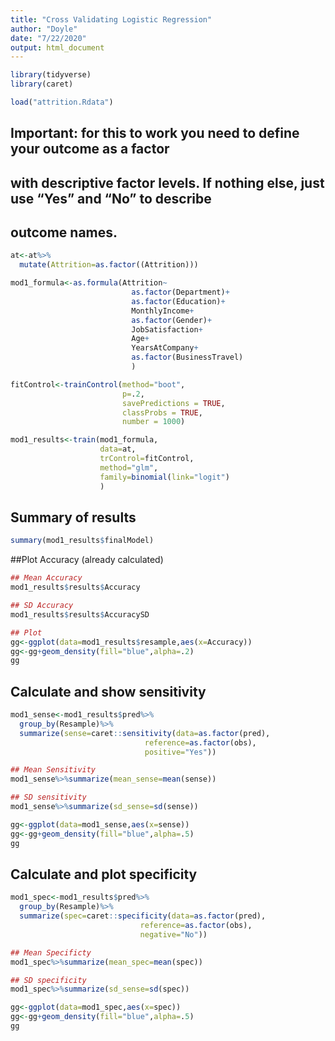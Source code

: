 ```yaml
---
title: "Cross Validating Logistic Regression"
author: "Doyle"
date: "7/22/2020"
output: html_document
---
```


```r
library(tidyverse)
library(caret)
```


```r
load("attrition.Rdata")
```

## Important: for this to work you need to define your outcome as a factor
## with descriptive factor levels. If nothing else, just use "Yes" and "No" to describe 
## outcome names. 

```r
at<-at%>%
  mutate(Attrition=as.factor((Attrition)))
```


```r
mod1_formula<-as.formula(Attrition~
                           as.factor(Department)+
                           as.factor(Education)+
                           MonthlyIncome+
                           as.factor(Gender)+
                           JobSatisfaction+
                           Age+
                           YearsAtCompany+
                           as.factor(BusinessTravel)
                           )
```

```r

fitControl<-trainControl(method="boot",
                         p=.2,
                         savePredictions = TRUE,
                         classProbs = TRUE,
                         number = 1000)

```


```r
mod1_results<-train(mod1_formula,
                    data=at,
                    trControl=fitControl,
                    method="glm",
                    family=binomial(link="logit")
                    )
```

## Summary of results
```r
summary(mod1_results$finalModel)
```


##Plot Accuracy (already calculated)

```r

## Mean Accuracy
mod1_results$results$Accuracy

## SD Accuracy
mod1_results$results$AccuracySD

## Plot
gg<-ggplot(data=mod1_results$resample,aes(x=Accuracy))
gg<-gg+geom_density(fill="blue",alpha=.2)
gg
```


## Calculate and show sensitivity
```r
mod1_sense<-mod1_results$pred%>%
  group_by(Resample)%>%
  summarize(sense=caret::sensitivity(data=as.factor(pred),
                              reference=as.factor(obs),
                              positive="Yes"))

## Mean Sensitivity
mod1_sense%>%summarize(mean_sense=mean(sense))

## SD sensitivity
mod1_sense%>%summarize(sd_sense=sd(sense))

gg<-ggplot(data=mod1_sense,aes(x=sense))
gg<-gg+geom_density(fill="blue",alpha=.5)
gg
```

## Calculate and plot specificity
```r
mod1_spec<-mod1_results$pred%>%
  group_by(Resample)%>%
  summarize(spec=caret::specificity(data=as.factor(pred),
                             reference=as.factor(obs),
                             negative="No"))

## Mean Specificty
mod1_spec%>%summarize(mean_spec=mean(spec))

## SD specificity
mod1_spec%>%summarize(sd_sense=sd(spec))

gg<-ggplot(data=mod1_spec,aes(x=spec))
gg<-gg+geom_density(fill="blue",alpha=.5)
gg

```

